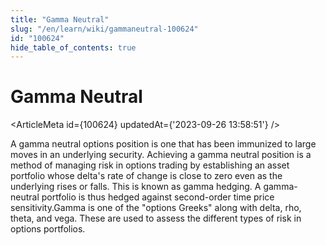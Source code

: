 ```yaml
---
title: "Gamma Neutral"
slug: "/en/learn/wiki/gammaneutral-100624"
id: "100624"
hide_table_of_contents: true
---
```



# Gamma Neutral

<ArticleMeta id={100624} updatedAt={'2023-09-26 13:58:51'} />
<div className='border-solid border-b border-t-0 my-4 border-[var(--ifm-color-gray-300)]' />

A gamma neutral options position is one that has been immunized to large moves in an underlying security. Achieving a gamma neutral position is a method of managing risk in options trading by establishing an asset portfolio whose delta's rate of change is close to zero even as the underlying rises or falls. This is known as gamma hedging. A gamma-neutral portfolio is thus hedged against second-order time price sensitivity.Gamma is one of the "options Greeks" along with delta, rho, theta, and vega. These are used to assess the different types of risk in options portfolios.
